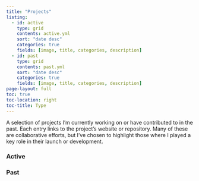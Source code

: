 ```yaml
---
title: "Projects"
listing:
  - id: active
    type: grid
    contents: active.yml
    sort: "date desc"
    categories: true
    fields: [image, title, categories, description]
  - id: past
    type: grid
    contents: past.yml
    sort: "date desc"
    categories: true
    fields: [image, title, categories, description]
page-layout: full
toc: true
toc-location: right
toc-title: Type
---
```


A selection of projects I'm currently working on or have contributed to in the past.
Each entry links to the project's website or repository.
Many of these are collaborative efforts, but I've chosen to highlight those
where I played a key role in their launch or development.

### Active


:::{#active}
:::

### Past

:::{#past}
:::